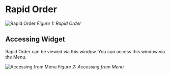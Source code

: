 # Rapid Order

![Rapid Order](/rapid-order/rapid-order.png)
_Figure 1: Rapid Order_

## Accessing Widget

Rapid Order can be viewed via this window. You can access this window via the Menu.

![Accessing from Menu](/rapid-order/rapid-order-menu.png)
_Figure 2: Accessing from Menu_

